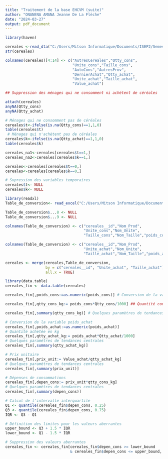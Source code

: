 ---
title: "Traitement de la base EHCVM (suite)"
author: "ONANENA AMANA Jeanne De La Flèche"
date: "2024-03-27"
output: pdf_document
---






```{r libraries, echo = FALSE}
library(haven)
```







```{r importation de la base, echo=FALSE}
cereales <-read_dta("C:/Users/Mitson Informatique/Documents/ISEP2/Semestre 2/Traitement statistiques avec R/ISEP2_Cours_R_2024/Bases/cereales.dta")
str(cereales)


```







```{r renommer les variables, echo=FALSE}
colnames(cereales)[4:14] <- c("AutresCereales","Qtty_cons",
                              "Unite_cons","Taille_cons",
                              "AutoCons","AutresProv",
                              "DernierAchat","Qtty_achat",
                              "Unite_achat","Taille_achat",
                              "Value_achat")
```








```{r gestion des NA, echo=FALSE}
## Suppression des ménages qui ne consomment ni achétent de céréales

attach(cereales)
anyNA(Qtty_cons)
anyNA(Qtty_achat)

```








```{r variables temporaires, echo=FALSE}

# Ménages qui ne consomment pas de céréales
cereales$t<-ifelse(is.na(Qtty_cons)==1,1,0) 
table(cereales$t) 
 # Ménages qui n'achètent pas de céréales
cereales$k<-ifelse(is.na(Qtty_achat)==1,1,0)
table(cereales$k)

cereales_na1<-cereales[cereales$t==1,]
cereales_na2<-cereales[cereales$k==1,]

cereales<-cereales[cereales$t==0,]
cereales<-cereales[cereales$k==0,]
```






```{r suppression, echo=FALSE}
# Supression des variables temporaires
cereales$t<- NULL
cereales$k<- NULL
```






```{r , echo=FALSE}
library(readxl)
Table_de_conversion<- read_excel("C:/Users/Mitson Informatique/Documents/ISEP2/Semestre 2/Traitement statistiques avec R/ISEP2_Cours_R_2024/Bases/Table de conversion phase 2.xlsx")

Table_de_conversion$...8 <- NULL
Table_de_conversion$...9 <- NULL
```







```{r , echo=FALSE}
colnames(Table_de_conversion) <- c("cereales__id","Nom_Prod",
                                   "Unite_cons","Nom_Unite",
                                   "Taille_cons","Nom_Taille","poids_cons")

```






```{r , echo=FALSE}
colnames(Table_de_conversion) <- c("cereales__id","Nom_Prod",
                                   "Unite_achat","Nom_Unite",
                                   "Taille_achat","Nom_Taille","poids_achat")
```





```{r base finale, echo=FALSE}
cereales <- merge(cereales,Table_de_conversion, 
                  by = c("cereales__id", "Unite_achat", "Taille_achat"),
                  all.x = TRUE)

```







```{r traitement de la base, echo=FALSE}
library(data.table)
cereales_fin <- data.table(cereales)

cereales_fin[,poids_cons:=as.numeric(poids_cons)] # Conversion de la variable poids_cons

cereales_fin[,qtty_cons_kg:= poids_cons*Qtty_cons/1000] ## Quantité consommée en kg

cereales_fin[,summary(qtty_cons_kg)] # Quelques paramètres de tendances centrales


```







```{r poids, echo=FALSE}
# Conversion de la variable poids_achat
cereales_fin[,poids_achat:=as.numeric(poids_achat)]
# Quantité achetée en kg
cereales_fin[,qtty_achat_kg:= poids_achat*Qtty_achat/1000] 
# Quelques paramètres de tendances centrales
cereales_fin[,summary(qtty_achat_kg)] 
```






```{r prix unitaire, echo=FALSE}
# Prix unitaire
cereales_fin[,prix_unit:= Value_achat/qtty_achat_kg] 
# Quelques paramètres de tendances centrales
cereales_fin[,summary(prix_unit)] 
```







```{r depenses, echo=FALSE}
# Dépenses de consommations 
cereales_fin[,depen_cons:= prix_unit*qtty_cons_kg] 
# Quelques paramètres de tendances centrales
cereales_fin[,summary(depen_cons)] 

```







```{r quartile, echo=FALSE}
# Calcul de l'intervalle interquartile
Q1 <- quantile(cereales_fin$depen_cons, 0.25)
Q3 <- quantile(cereales_fin$depen_cons, 0.75)
IQR <- Q3 - Q1
```







```{r limite pour les valeurs aberrantes, echo=FALSE}
# Définition des limites pour les valeurs aberrantes
upper_bound <- Q3 + 1.5 * IQR
lower_bound <- Q1 - 1.5 * IQR

```






```{r supprission des valeurs aberrantes, echo=FALSE}
# Suppression des valeurs aberrantes
cereales_fin <- cereales_fin[cereales_fin$depen_cons >= lower_bound 
                             & cereales_fin$depen_cons <= upper_bound, ]

```
